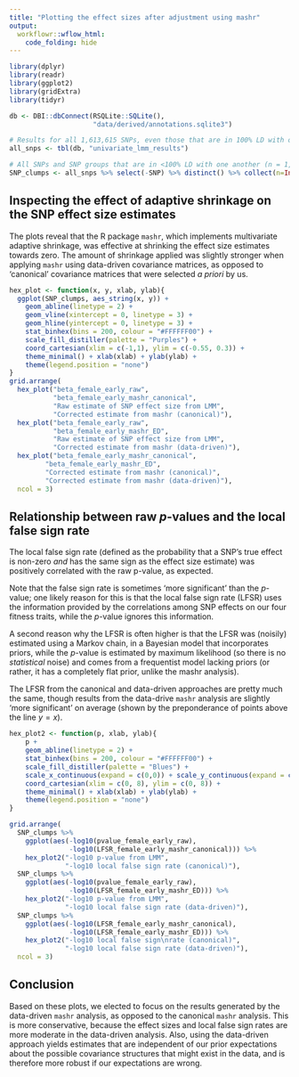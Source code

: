 ```yaml
---
title: "Plotting the effect sizes after adjustment using mashr"
output: 
  workflowr::wflow_html:
    code_folding: hide 
---
```


```r
library(dplyr)
library(readr)
library(ggplot2)
library(gridExtra)
library(tidyr)

db <- DBI::dbConnect(RSQLite::SQLite(), 
                     "data/derived/annotations.sqlite3")

# Results for all 1,613,615 SNPs, even those that are in 100% LD with others (these are grouped up by the SNP_clump column)
all_snps <- tbl(db, "univariate_lmm_results")

# All SNPs and SNP groups that are in <100% LD with one another (n = 1,207,357)
SNP_clumps <- all_snps %>% select(-SNP) %>% distinct() %>% collect(n=Inf)
```


## Inspecting the effect of adaptive shrinkage on the SNP effect size estimates

The plots reveal that the R package `mashr`, which implements multivariate adaptive shrinkage, was effective at shrinking the effect size estimates towards zero. The amount of shrinkage applied was slightly stronger when applying `mashr` using data-driven covariance matrices, as opposed to 'canonical' covariance matrices that were selected _a priori_ by us. 

```r
hex_plot <- function(x, y, xlab, ylab){
  ggplot(SNP_clumps, aes_string(x, y)) + 
    geom_abline(linetype = 2) + 
    geom_vline(xintercept = 0, linetype = 3) +
    geom_hline(yintercept = 0, linetype = 3) +
    stat_binhex(bins = 200, colour = "#FFFFFF00") + 
    scale_fill_distiller(palette = "Purples") + 
    coord_cartesian(xlim = c(-1,1), ylim = c(-0.55, 0.3)) + 
    theme_minimal() + xlab(xlab) + ylab(ylab) +
    theme(legend.position = "none")
}
grid.arrange(
  hex_plot("beta_female_early_raw", 
           "beta_female_early_mashr_canonical", 
           "Raw estimate of SNP effect size from LMM", 
           "Corrected estimate from mashr (canonical)"),
  hex_plot("beta_female_early_raw", 
           "beta_female_early_mashr_ED", 
           "Raw estimate of SNP effect size from LMM", 
           "Corrected estimate from mashr (data-driven)"),
  hex_plot("beta_female_early_mashr_canonical", 
         "beta_female_early_mashr_ED", 
         "Corrected estimate from mashr (canonical)", 
         "Corrected estimate from mashr (data-driven)"),
  ncol = 3)
```


## Relationship between raw $p$-values and the local false sign rate

The local false sign rate (defined as the probability that a SNP's true effect is non-zero _and_ has the same sign as the effect size estimate) was positively correlated with the raw p-value, as expected. 

Note that the false sign rate is sometimes 'more significant' than the $p$-value; one likely reason for this is that the local false sign rate (LFSR) uses the information provided by the correlations among SNP effects on our four fitness traits, while the $p$-value ignores this information. 

A second reason why the LFSR is often higher is that the LFSR was (noisily) estimated using a Markov chain, in a Bayesian model that incorporates priors, while the $p$-value is estimated by maximum likelihood (so there is no _statistical_ noise) and comes from a frequentist model lacking priors (or rather, it has a completely flat prior, unlike the mashr analysis).

The LFSR from the canonical and data-driven approaches are pretty much the same, though results from the data-drive `mashr` analysis are slightly 'more significant' on average (shown by the preponderance of points above the line $y = x$). 

```r
hex_plot2 <- function(p, xlab, ylab){
    p + 
    geom_abline(linetype = 2) + 
    stat_binhex(bins = 200, colour = "#FFFFFF00") + 
    scale_fill_distiller(palette = "Blues") + 
    scale_x_continuous(expand = c(0,0)) + scale_y_continuous(expand = c(0,0)) +
    coord_cartesian(xlim = c(0, 8), ylim = c(0, 8)) + 
    theme_minimal() + xlab(xlab) + ylab(ylab) +
    theme(legend.position = "none")
}

grid.arrange(
  SNP_clumps %>% 
    ggplot(aes(-log10(pvalue_female_early_raw), 
               -log10(LFSR_female_early_mashr_canonical))) %>%
    hex_plot2("-log10 p-value from LMM", 
              "-log10 local false sign rate (canonical)"),
  SNP_clumps %>% 
    ggplot(aes(-log10(pvalue_female_early_raw), 
               -log10(LFSR_female_early_mashr_ED))) %>% 
    hex_plot2("-log10 p-value from LMM", 
              "-log10 local false sign rate (data-driven)"),
  SNP_clumps %>% 
    ggplot(aes(-log10(LFSR_female_early_mashr_canonical), 
               -log10(LFSR_female_early_mashr_ED))) %>% 
    hex_plot2("-log10 local false sign\nrate (canonical)", 
              "-log10 local false sign rate (data-driven)"),
  ncol = 3)
```


## Conclusion

Based on these plots, we elected to focus on the results generated by the data-driven `mashr` analysis, as opposed to the canonical `mashr` analysis. This is more conservative, because the effect sizes and local false sign rates are more moderate in the data-driven analysis. Also, using the data-driven approach yields estimates that are independent of our prior expectations about the possible covariance structures that might exist in the data, and is therefore more robust if our expectations are wrong.
